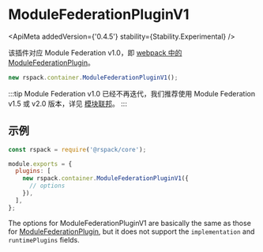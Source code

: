
# ModuleFederationPluginV1

<ApiMeta addedVersion={'0.4.5'} stability={Stability.Experimental} />

该插件对应 Module Federation v1.0，即 [webpack 中的 ModuleFederationPlugin](https://webpack.js.org/plugins/module-federation-plugin/)。

```js
new rspack.container.ModuleFederationPluginV1();
```

:::tip
Module Federation v1.0 已经不再迭代，我们推荐使用 Module Federation v1.5 或 v2.0 版本，详见 [模块联邦](/guide/features/module-federation)。
:::

## 示例

```js title="rspack.config.js"
const rspack = require('@rspack/core');

module.exports = {
  plugins: [
    new rspack.container.ModuleFederationPluginV1({
      // options
    }),
  ],
};
```

The options for ModuleFederationPluginV1 are basically the same as those for [ModuleFederationPlugin](/plugins/webpack/module-federation-plugin), but it does not support the `implementation` and `runtimePlugins` fields.
